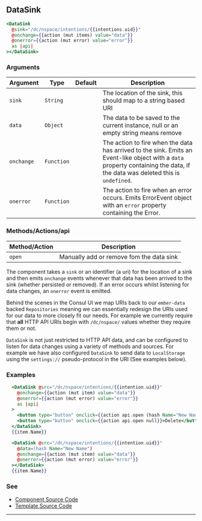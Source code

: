 ## DataSink

```hbs
<DataSink
  @sink="/dc/nspace/intentions/{{intentions.uid}}"
  @onchange={{action (mut items) value="data"}}
  @onerror={{action (mut error) value="error"}}
  as |api|
></DataSink>
```

### Arguments

| Argument | Type | Default | Description |
| --- | --- | --- | --- |
| `sink` | `String` | | The location of the sink, this should map to a string based URI |
| `data` | `Object` | | The data to be saved to the current instance, null or an empty string means remove |
| `onchange` | `Function` |  | The action to fire when the data has arrived to the sink. Emits an Event-like object with a `data` property containing the data, if the data was deleted this is `undefined`. |
| `onerror` | `Function` |  | The action to fire when an error occurs. Emits ErrorEvent object with an `error` property containing the Error. |

### Methods/Actions/api

| Method/Action |  Description |
| --- | --- |
| `open` | Manually add or remove fom the data sink |

The component takes a `sink` or an identifier (a uri) for the location of a sink and then emits `onchange` events whenever that data has been arrived to the sink (whether persisted or removed). If an error occurs whilst listening for data changes, an `onerror` event is emitted.

Behind the scenes in the Consul UI we map URIs back to our `ember-data` backed `Repositories` meaning we can essentially redesign the URIs used for our data to more closely fit our needs. For example we currently require that **all** HTTP API URIs begin with `/dc/nspace/` values whether they require them or not.

`DataSink` is not just restricted to HTTP API data, and can be configured to listen for data changes using a variety of methods and sources. For example we have also configured `DataSink` to send data to `LocalStorage` using the `settings://` pseudo-protocol in the URI (See examples below).


### Examples

```hbs
  <DataSink @src="/dc/nspace/intentions/{{intention.uid}}"
    @onchange={{action (mut item) value="data"}}
    @onerror={{action (mut error) value="error"}}
    as |api|
  >
    <button type="button" onclick={{action api.open (hash Name="New Name")}}>Create/Update</button>
    <button type="button" onclick={{action api.open null}}>Delete</button>
  </DataSink>
  {{item.Name}}
```

```hbs
  <DataSink @src="/dc/nspace/intentions/{{intention.uid}}"
    @data=(hash Name="New Name")
    @onchange={{action (mut item) value="data"}}
    @onerror={{action (mut error) value="error"}}
  ></DataSink>
  {{item.Name}}
```

### See

- [Component Source Code](./index.js)
- [Template Source Code](./index.hbs)

---
